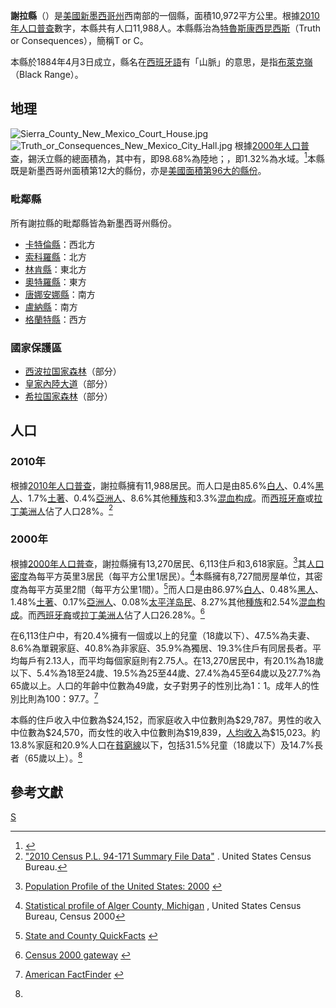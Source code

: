 <!--[[File:Map_of_New_Mexico_highlighting_Sierra_County.svg|right]]-->
{{Infobox U.S. County |
 en county  = Sierra County|
 en state = New Mexico |
 county  = 謝拉縣|
 state = 新墨西哥州 |
 seal = Sierra County NM seal.jpg |
 map = Map of New Mexico highlighting Sierra County.svg |
 map size = 200|
 founded =  1884|
 seat = [[特魯斯康西昆西斯|特魯斯康西昆西斯]] | 
 area            = {{convert|4236|sqmi|km2}}|
 area land       = {{convert|4180|sqmi}} |
 area water      ={{convert|56|sqmi}} |
 area percentage = 1.32% |
 census yr = 2010|
 pop = 11,988|
 density = 1.1|
 web = www.mylocalgov.com/sierracountynm/ |
|}}
'''謝拉縣'''（{{lang en|'''Sierra County'''}}）是[[美國|美國]][[新墨西哥州|新墨西哥州]]西南部的一個縣，面積10,972平方公里。根據[[美國2010年人口普查|2010年人口普查]]數字，本縣共有人口11,988人。本縣縣治為[[特魯斯康西昆西斯|特魯斯康西昆西斯]]（Truth or Consequences），簡稱T or C。{{GR|6}}

本縣於1884年4月3日成立，縣名在[[西班牙語|西班牙語]]有「山脈」的意思，是指[[布萊克嶺|布萊克嶺]] （Black Range）。

==地理==
[[File:Sierra_County_New_Mexico_Court_House.jpg|thumb]]
[[File:Truth_or_Consequences_New_Mexico_City_Hall.jpg|thumb]]
根據[[2000年美国人口普查|2000年人口普查]]，錫沃立縣的總面積為{{convert|4236|sqmi}}，其中有{{convert|4180|sqmi}}，即98.68%為陸地；{{convert|56|sqmi}}，即1.32%為水域。<ref>{{cite web
  |url=http://www.census.gov/tiger/tms/gazetteer/county2k.txt
  |title=Census 2000 U.S. Gazetteer Files: Counties
  |publisher=United States Census
  |accessdate=2011-02-13
  |archive-url=https://www.webcitation.org/68EB8WXmf?url=http://www.census.gov/tiger/tms/gazetteer/county2k.txt
  |archive-date=2012-06-06
  |dead-url=yes
  }}</ref>本縣既是新墨西哥州面積第12大的縣份，亦是[[美國面積最大縣份列表|美國面積第96大的縣份]]。

===毗鄰縣===
所有謝拉縣的毗鄰縣皆為新墨西哥州縣份。
* [[卡特倫縣|卡特倫縣]]：西北方
* [[索科羅縣|索科羅縣]]：北方
* [[林肯縣_(新墨西哥州)|林肯縣]]：東北方
* [[奧特羅縣_(新墨西哥州)|奧特羅縣]]：東方
* [[唐娜安娜縣_(新墨西哥州)|唐娜安娜縣]]：南方
* [[盧納縣|盧納縣]]：南方
* [[格蘭特縣_(新墨西哥州)|格蘭特縣]]：西方

===國家保護區===
*[[西波拉国家森林|西波拉国家森林]]（部分）
*[[皇家內陸大道|皇家內陸大道]]（部分）
*[[希拉国家森林|希拉国家森林]]（部分）

==人口==
{{USCensusPop
|1910= 3536
|1920= 4619
|1930= 5184
|1940= 6962
|1950= 7186
|1960= 6409
|1970= 7189
|1980= 8454
|1990= 9912
|2000= 13270
|2010= 11988
| footnote=<ref>{{cite web|url=http://www.census.gov/population/www/censusdata/cencounts/files/ca190090.txt|title=1900-1990 census data|publisher=United States Census Bureau|accessdate=2013-05-06|archive-date=2013-06-18|archive-url=https://web.archive.org/web/20130618102118/http://www.census.gov/population/www/censusdata/cencounts/files/ca190090.txt|dead-url=no}}</ref><ref>{{cite web |url=http://factfinder2.census.gov |title=American FactFinder |publisher=Factfinder2.census.gov |date= |accessdate=2013-02-16 |archive-date=2013-09-11 |archive-url=https://web.archive.org/web/20130911234518/http://factfinder2.census.gov/ |dead-url=no }}</ref><ref>{{cite web |url=http://mapserver.lib.virginia.edu/ |title=University of Virginia Library |publisher=Mapserver.lib.virginia.edu |date= |accessdate=2013-02-16 |archive-date=2012-08-11 |archive-url=https://web.archive.org/web/20120811110448/http://mapserver.lib.virginia.edu/ |dead-url=yes }}</ref>
|}}

===2010年===
根據[[2010年美國人口普查|2010年人口普查]]，謝拉縣擁有11,988居民。而人口是由85.6%[[歐裔美國人|白人]]、0.4%[[非裔美國人|黑人]]、1.7%[[美國土著|土著]]、0.4%[[亞裔美國人|亞洲人]]、8.6%其他[[種族|種族]]和3.3%[[混血|混血]][[种族构成|构成]]。而[[西班牙裔美国人|西班牙裔]]或[[拉丁美洲人|拉丁美洲人]]佔了人口28%。<ref>[http://www2.census.gov/census_2010/01-Redistricting_File--PL_94-171/California/ "2010 Census P.L. 94-171 Summary File Data"] {{Wayback|url=http://www2.census.gov/census_2010/01-Redistricting_File--PL_94-171/California/ |date=20130807061126 }}. United States Census Bureau.</ref>

===2000年===
根據[[2000年美國人口普查|2000年人口普查]]{{GR|2}}，謝拉縣擁有13,270居民、6,113住戶和3,618家庭。<ref>{{en}}[http://www.census.gov/population/www/pop-profile/profile2000.html Population Profile of the United States: 2000] {{Wayback|url=http://www.census.gov/population/www/pop-profile/profile2000.html |date=20040113065424 }}</ref>其[[人口密度|人口密度]]為每平方英里3居民（每平方公里1居民）。<ref>[http://censtats.census.gov/data/MI/05026003.pdf Statistical profile of Alger County, Michigan] {{Wayback|url=http://censtats.census.gov/data/MI/05026003.pdf |date=20120407012422 }}, United States Census Bureau, Census 2000</ref>本縣擁有8,727間房屋单位，其密度為每平方英里2間（每平方公里1間）。<ref>{{en}}[http://quickfacts.census.gov/qfd/ State and County QuickFacts] {{Wayback|url=http://quickfacts.census.gov/qfd/ |date=20040401125638 }}</ref>而人口是由86.97%[[歐裔美國人|白人]]、0.48%[[非裔美國人|黑人]]、1.48%[[美國土著|土著]]、0.17%[[亞裔美國人|亞洲人]]、0.08%[[太平洋岛民|太平洋岛民]]、8.27%其他[[種族|種族]]和2.54%[[混血|混血]][[种族构成|构成]]。而[[西班牙裔美国人|西班牙裔]]或[[拉丁美洲人|拉丁美洲人]]佔了人口26.28%。<ref>{{en}}[http://www.census.gov/main/www/cen2000.html Census 2000 gateway] {{Wayback|url=http://www.census.gov/main/www/cen2000.html |date=20190331194847 }}</ref>

在6,113住户中，有20.4%擁有一個或以上的兒童（18歲以下）、47.5%為夫妻、8.6%為單親家庭、40.8%為非家庭、35.9%為獨居、19.3%住戶有同居長者。平均每戶有2.13人，而平均每個家庭則有2.75人。在13,270居民中，有20.1%為18歲以下、5.4%為18至24歲、19.5%為25至44歲、27.4%為45至64歲以及27.7%為65歲以上。人口的年齡中位數為49歲，女子對男子的性別比為1：1。成年人的性別比則為100：97.7。<ref name="Census">{{en}}[http://factfinder.census.gov/ American FactFinder] {{WebCite|url=https://www.webcitation.org/65jESGrbU?url=http://factfinder2.census.gov/legacy/aff_sunset.html |date=20120226005920 |dateformat=iso }}</ref>

本縣的住戶收入中位數為$24,152，而家庭收入中位數則為$29,787。男性的收入中位數為$24,570，而女性的收入中位數則為$19,839，[[人均收入|人均收入]]為$15,023。約13.8%家庭和20.9%人口在[[貧窮線|貧窮線]]以下，包括31.5%兒童（18歲以下）及14.7%長者（65歲以上）。<ref name="Census"/>

==參考文獻==
{{reflist|2}}

[[Category:新墨西哥州行政区划|S]]